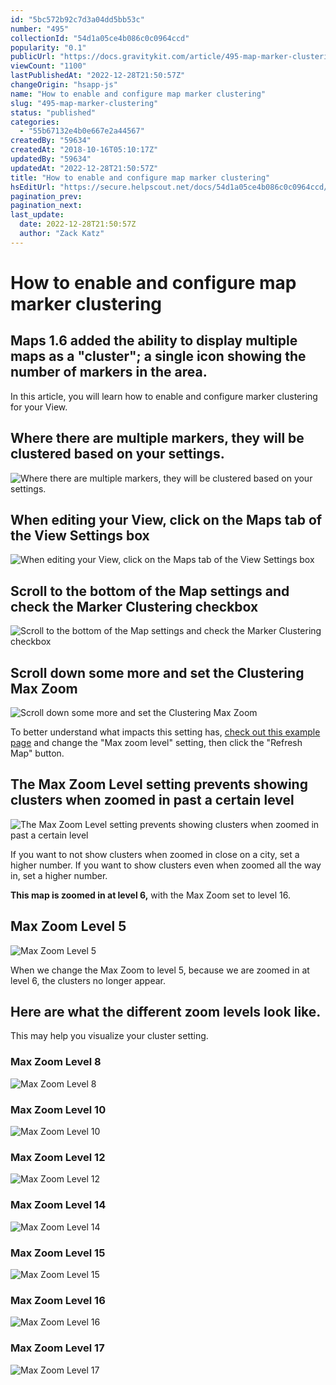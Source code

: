 ```yaml
---
id: "5bc572b92c7d3a04dd5bb53c"
number: "495"
collectionId: "54d1a05ce4b086c0c0964ccd"
popularity: "0.1"
publicUrl: "https://docs.gravitykit.com/article/495-map-marker-clustering"
viewCount: "1100"
lastPublishedAt: "2022-12-28T21:50:57Z"
changeOrigin: "hsapp-js"
name: "How to enable and configure map marker clustering"
slug: "495-map-marker-clustering"
status: "published"
categories: 
  - "55b67132e4b0e667e2a44567"
createdBy: "59634"
createdAt: "2018-10-16T05:10:17Z"
updatedBy: "59634"
updatedAt: "2022-12-28T21:50:57Z"
title: "How to enable and configure map marker clustering"
hsEditUrl: "https://secure.helpscout.net/docs/54d1a05ce4b086c0c0964ccd/article/5bc572b92c7d3a04dd5bb53c"
pagination_prev: 
pagination_next: 
last_update:
  date: 2022-12-28T21:50:57Z
  author: "Zack Katz"
---
```


# How to enable and configure map marker clustering

## Maps 1.6 added the ability to display multiple maps as a "cluster"; a single icon showing the number of markers in the area.

In this article, you will learn how to enable and configure marker clustering for your View.

## Where there are multiple markers, they will be clustered based on your settings.

![Where there are multiple markers, they will be clustered based on your settings.](https://www.gravitykit.com/wp-content/uploads/2018/10/where-there-are-multiple-markers-they-will-be-clustered-based-on-your-settings.png)

## When editing your View, click on the Maps tab of the View Settings box

![When editing your View, click on the Maps tab of the View Settings box](https://www.gravitykit.com/wp-content/uploads/2018/10/when-editing-your-view-click-on-the-maps-tab-of-the-view-settings-box.png)

## Scroll to the bottom of the Map settings and check the Marker Clustering checkbox

![Scroll to the bottom of the Map settings and check the Marker Clustering checkbox](https://www.gravitykit.com/wp-content/uploads/2018/10/scroll-to-the-bottom-of-the-map-settings-and-check-the-marker-clustering-checkbox.png)

## Scroll down some more and set the Clustering Max Zoom

![Scroll down some more and set the Clustering Max Zoom](https://www.gravitykit.com/wp-content/uploads/2018/10/scroll-down-some-more-and-set-the-clustering-max-zoom.png)

To better understand what impacts this setting has, [check out this example page](https://googlemaps.github.io/js-marker-clusterer/examples/advanced_example.html) and change the "Max zoom level" setting, then click the "Refresh Map" button.

## The Max Zoom Level setting prevents showing clusters when zoomed in past a certain level

![The Max Zoom Level setting prevents showing clusters when zoomed in past a certain level](https://www.gravitykit.com/wp-content/uploads/2018/10/the-max-zoom-level-setting-prevents-showing-clusters-when-zoomed-in-past-a-certain-level.png)

If you want to not show clusters when zoomed in close on a city, set a higher number. If you want to show clusters even when zoomed all the way in, set a higher number.

**This map is zoomed in at level 6,** with the Max Zoom set to level 16.

## Max Zoom Level 5

![Max Zoom Level 5](https://www.gravitykit.com/wp-content/uploads/2018/10/max-zoom-level-5.png)

When we change the Max Zoom to level 5, because we are zoomed in at level 6, the clusters no longer appear.

## Here are what the different zoom levels look like.

This may help you visualize your cluster setting.

### Max Zoom Level 8

![Max Zoom Level 8](https://www.gravitykit.com/wp-content/uploads/2018/10/max-zoom-level-8.png)

### Max Zoom Level 10

![Max Zoom Level 10](https://www.gravitykit.com/wp-content/uploads/2018/10/max-zoom-level-10.png)

### Max Zoom Level 12

![Max Zoom Level 12](https://www.gravitykit.com/wp-content/uploads/2018/10/max-zoom-level-12.png)

### Max Zoom Level 14

![Max Zoom Level 14](https://www.gravitykit.com/wp-content/uploads/2018/10/max-zoom-level-14.png)

### Max Zoom Level 15

![Max Zoom Level 15](https://www.gravitykit.com/wp-content/uploads/2018/10/max-zoom-level-15.png)

### Max Zoom Level 16

![Max Zoom Level 16](https://www.gravitykit.com/wp-content/uploads/2018/10/max-zoom-level-16.png)

### Max Zoom Level 17

![Max Zoom Level 17](https://www.gravitykit.com/wp-content/uploads/2018/10/max-zoom-level-17.png)